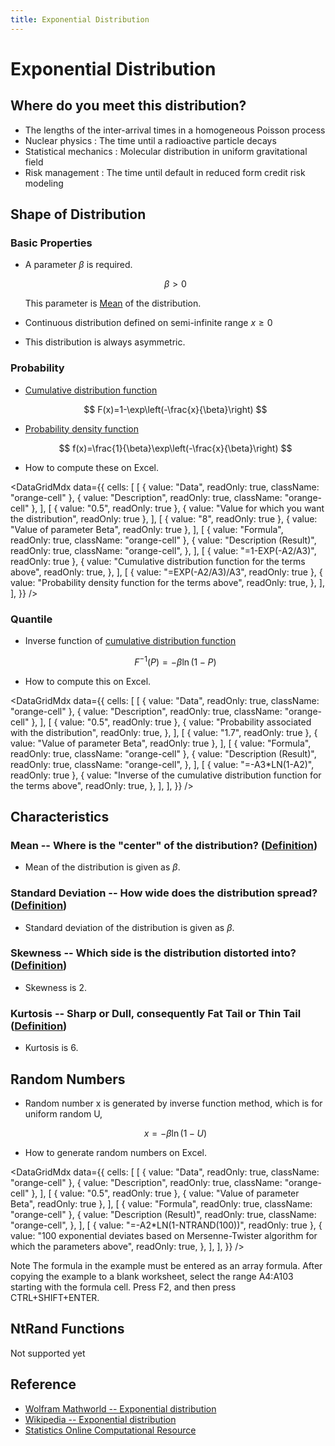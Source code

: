 ```yaml
---
title: Exponential Distribution
---
```



# Exponential Distribution

## Where do you meet this distribution?

- The lengths of the inter-arrival times in a homogeneous Poisson process
- Nuclear physics : The time until a radioactive particle decays
- Statistical mechanics : Molecular distribution in uniform gravitational field
- Risk management : The time until default in reduced form credit risk modeling

## Shape of Distribution

### Basic Properties

- A parameter $\beta$ is required.

  $$
  \beta>0
  $$

  This parameter is [Mean](/docs/glossary#mean) of the distribution.

- Continuous distribution defined on semi-infinite range $x \geq 0$
- This distribution is always asymmetric.

### Probability

- [Cumulative distribution function](/docs/glossary#cumulative-distribution-function)

  $$
  F(x)=1-\exp\left(-\frac{x}{\beta}\right)
  $$

- [Probability density function](/docs/glossary#probability-density-function)

  $$
  f(x)=\frac{1}{\beta}\exp\left(-\frac{x}{\beta}\right)
  $$

- How to compute these on Excel.

<DataGridMdx
  data={{
    cells: [
      [
        { value: "Data", readOnly: true, className: "orange-cell" },
        { value: "Description", readOnly: true, className: "orange-cell" },
      ],
      [
        { value: "0.5", readOnly: true },
        { value: "Value for which you want the distribution", readOnly: true },
      ],
      [
        { value: "8", readOnly: true },
        { value: "Value of parameter Beta", readOnly: true },
      ],
      [
        { value: "Formula", readOnly: true, className: "orange-cell" },
        {
          value: "Description (Result)",
          readOnly: true,
          className: "orange-cell",
        },
      ],
      [
        { value: "=1-EXP(-A2/A3)", readOnly: true },
        {
          value: "Cumulative distribution function for the terms above",
          readOnly: true,
        },
      ],
      [
        { value: "=EXP(-A2/A3)/A3", readOnly: true },
        {
          value: "Probability density function for the terms above",
          readOnly: true,
        },
      ],
    ],
  }}
/>

### Quantile

- Inverse function of [cumulative distribution function](/docs/glossary#cumulative-distribution-function)

  $$
  F^{-1}(P)=-\beta\ln(1-P)
  $$

- How to compute this on Excel.

<DataGridMdx
  data={{
    cells: [
      [
        { value: "Data", readOnly: true, className: "orange-cell" },
        { value: "Description", readOnly: true, className: "orange-cell" },
      ],
      [
        { value: "0.5", readOnly: true },
        {
          value: "Probability associated with the distribution",
          readOnly: true,
        },
      ],
      [
        { value: "1.7", readOnly: true },
        { value: "Value of parameter Beta", readOnly: true },
      ],
      [
        { value: "Formula", readOnly: true, className: "orange-cell" },
        {
          value: "Description (Result)",
          readOnly: true,
          className: "orange-cell",
        },
      ],
      [
        { value: "=-A3*LN(1-A2)", readOnly: true },
        {
          value:
            "Inverse of the cumulative distribution function for the terms above",
          readOnly: true,
        },
      ],
    ],
  }}
/>

## Characteristics

### Mean -- Where is the "center" of the distribution? ([Definition](/docs/glossary#mean))

- Mean of the distribution is given as $\beta$.

### Standard Deviation -- How wide does the distribution spread? ([Definition](/docs/glossary#standard-deviation))

- Standard deviation of the distribution is given as $\beta$.

### Skewness -- Which side is the distribution distorted into? ([Definition](/docs/glossary#skewness))

- Skewness is $2$.

### Kurtosis -- Sharp or Dull, consequently Fat Tail or Thin Tail ([Definition](/docs/glossary#kurtosis))

- Kurtosis is $6$.

## Random Numbers

- Random number x is generated by inverse function method, which is for uniform random U,

  $$
  x=-\beta\ln(1-U)
  $$

- How to generate random numbers on Excel.

<DataGridMdx
  data={{
    cells: [
      [
        { value: "Data", readOnly: true, className: "orange-cell" },
        { value: "Description", readOnly: true, className: "orange-cell" },
      ],
      [
        { value: "0.5", readOnly: true },
        { value: "Value of parameter Beta", readOnly: true },
      ],
      [
        { value: "Formula", readOnly: true, className: "orange-cell" },
        {
          value: "Description (Result)",
          readOnly: true,
          className: "orange-cell",
        },
      ],
      [
        { value: "=-A2*LN(1-NTRAND(100))", readOnly: true },
        {
          value:
            "100 exponential deviates based on Mersenne-Twister algorithm for which the parameters above",
          readOnly: true,
        },
      ],
    ],
  }}
/>

Note The formula in the example must be entered as an array formula. After copying the example to a blank worksheet, select the range A4:A103 starting with the formula cell. Press F2, and then press CTRL+SHIFT+ENTER.

## NtRand Functions

Not supported yet

## Reference

- [Wolfram Mathworld -- Exponential distribution](http://mathworld.wolfram.com/ExponentialDistribution.html)
- [Wikipedia -- Exponential distribution](http://en.wikipedia.org/wiki/Exponential_distribution)
- [Statistics Online Computational Resource](http://www.socr.ucla.edu/htmls/SOCR_Distributions.html)
